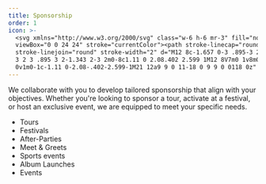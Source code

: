 ```yaml
---
title: Sponsorship
order: 1
icon: >-
  <svg xmlns="http://www.w3.org/2000/svg" class="w-6 h-6 mr-3" fill="none"
  viewBox="0 0 24 24" stroke="currentColor"><path stroke-linecap="round"
  stroke-linejoin="round" stroke-width="2" d="M12 8c-1.657 0-3 .895-3 2s1.343 2
  3 2 3 .895 3 2-1.343 2-3 2m0-8c1.11 0 2.08.402 2.599 1M12 8V7m0 1v8m0
  0v1m0-1c-1.11 0-2.08-.402-2.599-1M21 12a9 9 0 11-18 0 9 9 0 0118 0z" /></svg>
---
```


We collaborate with you to develop tailored sponsorship that align with your objectives. Whether you're looking to sponsor a tour, activate at a festival, or host an exclusive event, we are equipped to meet your specific needs.

- Tours
- Festivals
- After-Parties
- Meet & Greets
- Sports events
- Album Launches
- Events
